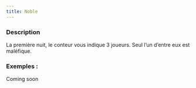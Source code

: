 ```yaml
---
title: Noble
---
```



<Role NOBLE header />

### Description

La première nuit, le conteur vous indique 3 joueurs. Seul l’un d’entre eux est maléfique.

### Exemples :

Coming soon

